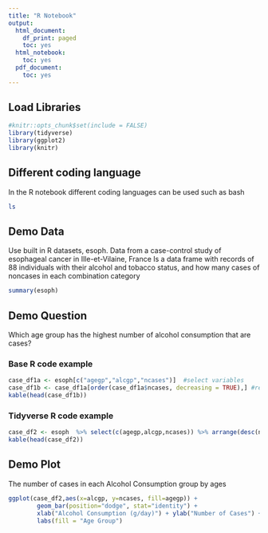```yaml
---
title: "R Notebook"
output:
  html_document:
    df_print: paged
    toc: yes
  html_notebook:
    toc: yes
  pdf_document:
    toc: yes
---
```


## Load Libraries
```r
#knitr::opts_chunk$set(include = FALSE)
library(tidyverse)
library(ggplot2)
library(knitr)
```

## Different coding language
In the R notebook different coding languages can be used such as bash
```bash
ls
```
## Demo Data
Use built in R datasets, esoph. Data from a case-control study of esophageal cancer in Ille-et-Vilaine, France
Is a data frame with records of 88 individuals with their alcohol and tobacco status, and how many cases of noncases in each combination category
```r
summary(esoph)
```
## Demo Question
Which age group has the highest number of alcohol consumption that are cases?

### Base R code example 
```r
case_df1a <- esoph[c("agegp","alcgp","ncases")]  #select variables 
case_df1b <- case_df1a[order(case_df1a$ncases, decreasing = TRUE),] #reorder in decreasing
kable(head(case_df1b))
```

### Tidyverse R code example 
```r
case_df2 <- esoph  %>% select(c(agegp,alcgp,ncases)) %>% arrange(desc(ncases)) 
kable(head(case_df2))
```

## Demo Plot
The number of cases in each Alcohol Consumption group by ages 
```r
ggplot(case_df2,aes(x=alcgp, y=ncases, fill=agegp)) +
        geom_bar(position="dodge", stat="identity") +
        xlab("Alcohol Consumption (g/day)") + ylab("Number of Cases") +
        labs(fill = "Age Group")
```

